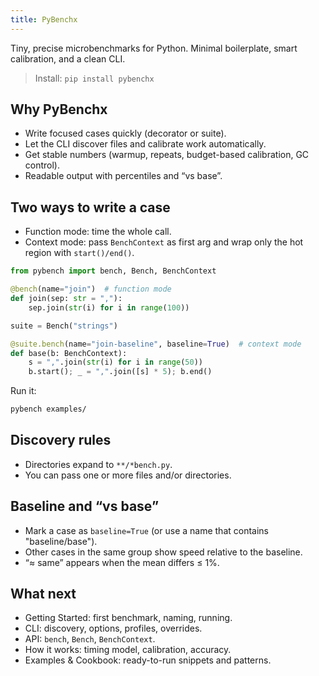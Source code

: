 ```yaml
---
title: PyBenchx
---
```


Tiny, precise microbenchmarks for Python. Minimal boilerplate, smart calibration, and a clean CLI.

> Install: `pip install pybenchx`

## Why PyBenchx

- Write focused cases quickly (decorator or suite).
- Let the CLI discover files and calibrate work automatically.
- Get stable numbers (warmup, repeats, budget-based calibration, GC control).
- Readable output with percentiles and “vs base”.

## Two ways to write a case

- Function mode: time the whole call.
- Context mode: pass `BenchContext` as first arg and wrap only the hot region with `start()/end()`.

```python
from pybench import bench, Bench, BenchContext

@bench(name="join")  # function mode
def join(sep: str = ","):
    sep.join(str(i) for i in range(100))

suite = Bench("strings")

@suite.bench(name="join-baseline", baseline=True)  # context mode
def base(b: BenchContext):
    s = ",".join(str(i) for i in range(50))
    b.start(); _ = ",".join([s] * 5); b.end()
```

Run it:

```bash
pybench examples/
```

## Discovery rules

- Directories expand to `**/*bench.py`.
- You can pass one or more files and/or directories.

## Baseline and “vs base”

- Mark a case as `baseline=True` (or use a name that contains "baseline/base").
- Other cases in the same group show speed relative to the baseline.
- “≈ same” appears when the mean differs ≤ 1%.

## What next

- Getting Started: first benchmark, naming, running.
- CLI: discovery, options, profiles, overrides.
- API: `bench`, `Bench`, `BenchContext`.
- How it works: timing model, calibration, accuracy.
- Examples & Cookbook: ready-to-run snippets and patterns.
